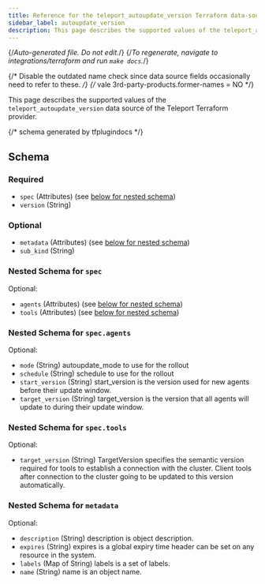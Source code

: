 ```yaml
---
title: Reference for the teleport_autoupdate_version Terraform data-source
sidebar_label: autoupdate_version
description: This page describes the supported values of the teleport_autoupdate_version data-source of the Teleport Terraform provider.
---
```


{/*Auto-generated file. Do not edit.*/}
{/*To regenerate, navigate to integrations/terraform and run `make docs`.*/}

{/* Disable the outdated name check since data source fields occasionally need
to refer to these. */}
{/* vale 3rd-party-products.former-names = NO */}

This page describes the supported values of the `teleport_autoupdate_version` data source of the
Teleport Terraform provider.





{/*  schema generated by tfplugindocs */}
## Schema

### Required

- `spec` (Attributes) (see [below for nested schema](#nested-schema-for-spec))
- `version` (String)

### Optional

- `metadata` (Attributes) (see [below for nested schema](#nested-schema-for-metadata))
- `sub_kind` (String)

### Nested Schema for `spec`

Optional:

- `agents` (Attributes) (see [below for nested schema](#nested-schema-for-specagents))
- `tools` (Attributes) (see [below for nested schema](#nested-schema-for-spectools))

### Nested Schema for `spec.agents`

Optional:

- `mode` (String) autoupdate_mode to use for the rollout
- `schedule` (String) schedule to use for the rollout
- `start_version` (String) start_version is the version used for new agents before their update window.
- `target_version` (String) target_version is the version that all agents will update to during their update window.


### Nested Schema for `spec.tools`

Optional:

- `target_version` (String) TargetVersion specifies the semantic version required for tools to establish a connection with the cluster. Client tools after connection to the cluster going to be updated to this version automatically.



### Nested Schema for `metadata`

Optional:

- `description` (String) description is object description.
- `expires` (String) expires is a global expiry time header can be set on any resource in the system.
- `labels` (Map of String) labels is a set of labels.
- `name` (String) name is an object name.

